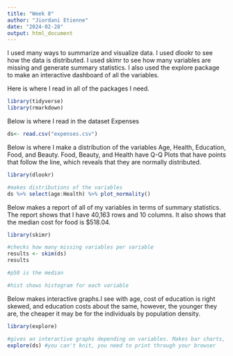 ---
title: "Week 8"
author: "Jiordani Etienne"
date: "2024-02-28"
output: html_document
---
I used many ways to summarize and visualize data. I used dlookr to see how the data is distributed. I used skimr to see how many variables are missing and generate summary statistics. I also used the explore package to make an interactive dashboard of all the variables.

Here is where I read in all of the packages I need.
```{r eval = TRUE, echo = TRUE}
library(tidyverse)
library(rmarkdown)
```

Below is where I read in the dataset Expenses
```{r eval = TRUE, echo = TRUE}
ds<- read.csv("expenses.csv")
```

Below is where I make a distribution of the variables Age, Health, Education, Food, and Beauty. Food, Beauty, and Health have Q-Q Plots that have points that follow the line, which reveals that they are normally distributed.
```{r eval = TRUE, echo = TRUE}
library(dlookr)

#makes distributions of the variables
ds %>% select(age:Health) %>% plot_normality()
```

Below makes a report of all of my variables in terms of summary statistics. The report shows that I have 40,163 rows and 10 columns. It also shows that the median cost for food is $518.04.
```{r eval = TRUE, echo = TRUE}
library(skimr)

#checks how many missing variables per variable
results <- skim(ds)
results

#p50 is the median

#hist shows histogram for each variable
```

Below makes interactive graphs.I see with age, cost of education is right skewed, and education costs about the same, however, the younger they are, the cheaper it may be for the individuals by population density.
```{r eval = TRUE, echo = TRUE}
library(explore)

#gives an interactive graphs depending on variables. Makes bar charts, decision tree, an overview of all variables, box plots, density plots, 
explore(ds) #you can't knit, you need to print through your browser
```

